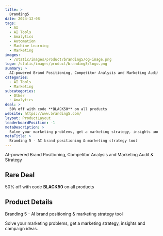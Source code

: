 ```yaml
---
title: >
  Branding5
date: 2024-12-08
tags:
  - AI
  - AI Tools
  - Analytics
  - Automation
  - Machine Learning
  - Marketing
images:
  - /static/images/product/branding5/og-image.png
logo: /static/images/product/branding5/logo.png
summary: >
  AI-powered Brand Positioning, Competitor Analysis and Marketing Audit & Strategy
categories:
  - AI Tools
  - Marketing
subcategories:
  - Other
  - Analytics
deal: >
  50% off with code **BLACK50** on all products
website: https://www.branding5.com/
layout: ProductLayout
leaderboardPosition: -1
metaDescription: >
  Solve your marketing problems, get a marketing strategy, insights and campaign ideas.
metaTitle: >
  Branding 5 - AI brand positioning & marketing strategy tool
---
```

AI-powered Brand Positioning, Competitor Analysis and Marketing Audit & Strategy

## Rare Deal

50% off with code **BLACK50** on all products

## Product Details

Branding 5 - AI brand positioning & marketing strategy tool

Solve your marketing problems, get a marketing strategy, insights and campaign ideas.

